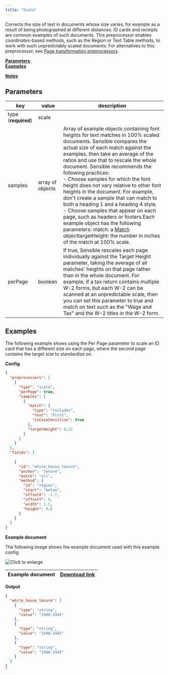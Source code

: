 ```yaml
---
title: "Scale"
---
```


Corrects the size of text in documents whose size varies, for example as a result of being photographed at different distances. ID cards and receipts are common examples of such documents. This preprocessor enables coordinates-based methods, such as the Region or Text Table methods, to work with such unpredictably scaled documents. For alternatives to this preprocessor, see [Page transformation preprocessors](/senseml-reference/preprocessors/deskew#notes).

[**Parameters**](/senseml-reference/preprocessors/scale#parameters)  
[**Examples**](/senseml-reference/preprocessors/scale#examples)

[**Notes**](/senseml-reference/preprocessors/scale#notes)

## Parameters

| key                 | value            | description                                                                                                                                                                                                                                                                                                                                                                                                                                                                                                                                                                                                                                                                                                                    |
| ------------------- | ---------------- | ------------------------------------------------------------------------------------------------------------------------------------------------------------------------------------------------------------------------------------------------------------------------------------------------------------------------------------------------------------------------------------------------------------------------------------------------------------------------------------------------------------------------------------------------------------------------------------------------------------------------------------------------------------------------------------------------------------------------------ |
| type (**required**) | scale            |                                                                                                                                                                                                                                                                                                                                                                                                                                                                                                                                                                                                                                                                                                                                |
| samples             | array of objects | Array of example objects containing font heights for text matches in 100% scaled documents. Sensible compares the actual size of each match against the examples, then take an average of the ratios and use that to rescale the whole document. Sensible recommends the following practices:<br/>\- Choose samples for which the font height does not vary relative to other font heights in the document. For example, don't create a sample that can match to both a heading 1 and a heading 4 style.<br/>\- Choose samples that appear on each page, such as headers or footers.Each example object has the following parameters: match: a [Match](/senseml-reference/field-query-object/match) objecttargetHeight: the number in inches of the match at 100% scale. |
| perPage             | boolean          | If true, Sensible rescales each page individually against the Target Height parameter, taking the average of all matches' heights on that page rather than in the whole document. For example, if a tax return contains multiple W-2 forms, but each W-2 can be scanned at an unpredictable scale, then you can set this parameter to true and match on text such as the "Wage and Tax" and the W-2 titles in the W-2 form.                                                                                                                                                                                                                                                                                                    |

## Examples

The following example shows using the Per Page parameter to scale an ID card that has a different size on each page, where the second page contains the target size to standardize on.

**Config**

```JSON JSON 
{
  "preprocessors": [
    {
      "type": "scale",
      "perPage": true,
      "samples": [
        {
          "match": {
            "type": "includes",
            "text": "First",
            "isCaseSensitive": true
          },
          "targetHeight": 0.22
        }
      ]
    }
  ],
  "fields": [
    
    {
      "id": "white_house_tenure",
      "anchor": "tenure",
      "match": "all",
      "method": {
        "id": "region",
        "start": "below",
        "offsetX": -1.7,
        "offsetY": 0,
        "width": 1.5,
        "height": 0.6
      }
    }
  ]
}
```
**Example document**

The following image shows the example document used with this example config:

![Click to enlarge](/images/scale.png)

| Example document | [Download link](https://raw.githubusercontent.com/sensible-hq/sensible-docs/main/readme-sync/assets/v0/pdfs/scale.pdf) |
| ---------------- | ---------------------------------------------------------------------------------------------------------------------- |

**Output**

```JSON JSON 
{
  "white_house_tenure": [
    {
      "type": "string",
      "value": "1940-1945"
    },
    {
      "type": "string",
      "value": "1940-1945"
    },
    {
      "type": "string",
      "value": "1940-1945"
    }
  ]
}
`